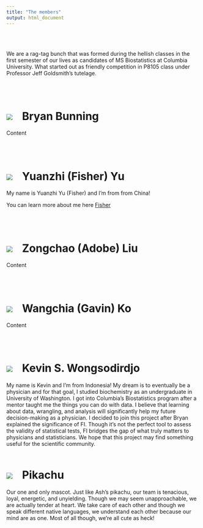 ```yaml
---
title: "The members"
output: html_document
---
```


<br></br>

We are a rag-tag bunch that was formed during the hellish classes in the first semester of our lives as candidates of MS Biostatistics at Columbia University. What started out as friendly competition in P8105 class under Professor Jeff Goldsmith's tutelage. 

<br></br>

# <a href=""><img class="cat_circle" src="image/bbunning.jpg"></a><span style="padding-left:25px">Bryan Bunning

Content

<br></br>

# <a href=""><img class="cat_circle" src="image/fisher.jpg"></a><span style="padding-left:25px">Yuanzhi (Fisher) Yu

My name is Yuanzhi Yu (Fisher) and I'm from from China! 

You can learn more about me here [Fisher](https://yy3019.github.io/Resume.html)

<br></br>

# <a href=""><img class="cat_circle" src="image/adobe.jpg"></a><span style="padding-left:25px">Zongchao (Adobe) Liu

Content

<br></br>

# <a href=""><img class="cat_circle" src="image/gavin.jpg"></a><span style="padding-left:25px">Wangchia (Gavin) Ko

Content

<br></br>

# <a href=""><img class="cat_circle" src="image/ksw.jpg"></a><span style="padding-left:25px">Kevin S. Wongsodirdjo

My name is Kevin and I'm from Indonesia! My dream is to eventually be a physician and for that goal, I studied biochemistry as an undergraduate in University of Washington. I got into Columbia's Biostatistics program after a mentor taught me the things you can do with data. I believe that learning about data, wrangling, and analysis will significantly help my future decision-making as a physician. I decided to join this project after Bryan explained the significance of FI. Though it's not the perfect tool to assess the validity of statistical tests, FI bridges the gap of what truly matters to physicians and statisticians. We hope that this project may find something useful for the scientific community. 
<br></br>

# <a href=""><img class="cat_circle" src="image/pika_det.jpg"></a><span style="padding-left:25px">Pikachu

Our one and only mascot. Just like Ash's pikachu, our team is tenacious, loyal, energetic, and unyielding. Though we may seem unapproachable, we are actually tender at heart. We take care of each other and though we speak different native languages, we understand each other because our mind are as one. Most of all though, we're all cute as heck!

<br></br>